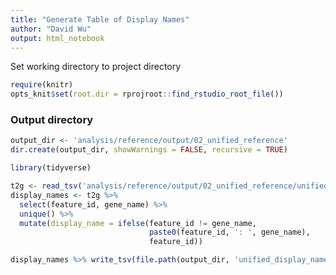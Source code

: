 ```yaml
---
title: "Generate Table of Display Names"
author: "David Wu"
output: html_notebook
---
```


Set working directory to project directory
```r
require(knitr)
opts_knit$set(root.dir = rprojroot::find_rstudio_root_file())
```

### Output directory
```r
output_dir <- 'analysis/reference/output/02_unified_reference'
dir.create(output_dir, showWarnings = FALSE, recursive = TRUE)
```

```r
library(tidyverse)
```

```r
t2g <- read_tsv('analysis/reference/output/02_unified_reference/unified_metadata.tsv.gz')
display_names <- t2g %>% 
  select(feature_id, gene_name) %>% 
  unique() %>% 
  mutate(display_name = ifelse(feature_id != gene_name, 
                               paste0(feature_id, ': ', gene_name),
                               feature_id)) 

display_names %>% write_tsv(file.path(output_dir, 'unified_display_names.tsv.gz'))
```

